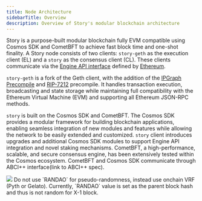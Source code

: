 ```yaml
---
title: Node Architecture
sidebarTitle: Overview
description: Overview of Story's modular blockchain architecture
---
```


Story is a purpose-built modular blockchain fully EVM compatible using Cosmos SDK and CometBFT to achieve fast block time and one-shot finality. A Story node consists of two clients: `story-geth` as the execution client (EL) and a `story` as the consensus client (CL). These clients communicate via the [Engine API interface](/network/node-architecture/engine-api) defined by [Ethereum](https://hackmd.io/@danielrachi/engine_api).

`story-geth` is a fork of the Geth client, with the addition of the [IPGraph Precompile](/network/node-architecture/precompile) and [RIP-7212](https://github.com/ethereum/RIPs/blob/master/RIPS/rip-7212.md) precompile. It handles transaction execution, broadcasting and state storage while maintaining full compatibility with the Ethereum Virtual Machine (EVM) and supporting all Ethereum JSON-RPC methods.

`story` is built on the Cosmos SDK and CometBFT. The Cosmos SDK provides a modular framework for building blockchain applications, enabling seamless integration of new modules and features while allowing the network to be easily extended and customized. `story` client introduces upgrades and additional Cosmos SDK modules to support Engine API integration and novel staking mechanisms. CometBFT, a high-performance, scalable, and secure consensus engine, has been extensively tested within the Cosmos ecosystem. CometBFT and Cosmos SDK communicate through ABCI++ interface(link to ABCI++ spec).

<img src="/images/network/node-architecture.png" />

<Warning>
  Do not use `RANDAO` for pseudo-randomness, instead use onchain VRF (Pyth or
  Gelato). Currently, `RANDAO` value is set as the parent block hash and thus is
  not random for X-1 block.
</Warning>
